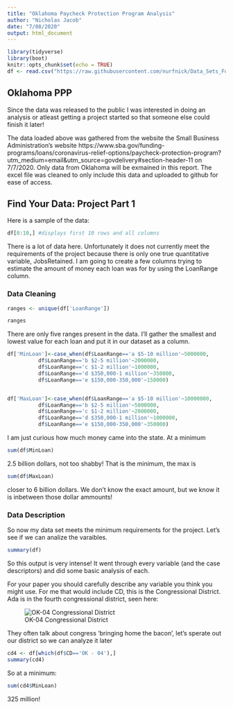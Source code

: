 ```yaml
---
title: "Oklahoma Paycheck Protection Program Analysis"
author: "Nicholas Jacob"
date: "7/08/2020"
output: html_document
---
```


```r
library(tidyverse)
library(boot)
knitr::opts_chunk$set(echo = TRUE)
df <- read.csv("https://raw.githubusercontent.com/nurfnick/Data_Sets_For_Stats/master/OklahomaPPPLoanRecipents.csv")
```

## Oklahoma PPP

Since the data was released to the public I was interested in doing an analysis or atleast getting a project started so that someone else could finish it later!

The data loaded above was gathered from the website the Small Business Administration's website https://www.sba.gov/funding-programs/loans/coronavirus-relief-options/paycheck-protection-program?utm_medium=email&utm_source=govdelivery#section-header-11 on 7/7/2020.  Only data from Oklahoma will be exmained in this report.  The excel file was cleaned to only include this data and uploaded to github for ease of access.


## Find Your Data:  Project Part 1
Here is a sample of the data:

```r
df[0:10,] #displays first 10 rows and all columns
```

There is a lot of data here.  Unfortunately it does not currently meet the requirements of the project because there is only one true quantitative variable, JobsRetained.  I am going to create a few columns trying to estimate the amount of money each loan was for by using the LoanRange column.


### Data Cleaning




```r
ranges <- unique(df['LoanRange'])

ranges

```
There are only five ranges present in the data.  I'll gather the smallest and lowest value for each loan and put it in our dataset as a column.

```r
df['MinLoan']<-case_when(df$LoanRange=='a $5-10 million'~5000000,
          df$LoanRange=='b $2-5 million'~2000000,
          df$LoanRange=='c $1-2 million'~1000000,
          df$LoanRange=='d $350,000-1 million'~350000,
          df$LoanRange=='e $150,000-350,000'~150000)


df['MaxLoan']<-case_when(df$LoanRange=='a $5-10 million'~10000000,
          df$LoanRange=='b $2-5 million'~5000000,
          df$LoanRange=='c $1-2 million'~2000000,
          df$LoanRange=='d $350,000-1 million'~1000000,
          df$LoanRange=='e $150,000-350,000'~350000)

```

I am just curious how much money came into the state.  At a minimum

```r
sum(df$MinLoan)
```
2.5 billion dollars, not too shabby!  That is the minimum, the max is 
```r
sum(df$MaxLoan)
```
closer to 6 billion dollars.  We don't know the exact amount, but we know it is inbetween those dollar ammounts!

### Data Description

So now my data set meets the minimum requirements for the project.  Let's see if we can analize the varaibles. 
```r
summary(df)
```
So this output is very intense!  It went through every variable (and the case descriptors) and did some basic analysis of each.  


For your paper you should carefully describe any variable you think you might use.  For me that would include CD, this is the Congressional District.  Ada is in the fourth congressional district, seen here:

![OK-04 Congressional District](https://upload.wikimedia.org/wikipedia/commons/thumb/8/8a/Oklahoma_US_Congressional_District_4_%28since_2013%29.tif/lossless-page1-1920px-Oklahoma_US_Congressional_District_4_%28since_2013%29.tif.png)

They often talk about congress 'bringing home the bacon', let's sperate out our district so we can analyze it later

```r
cd4 <- df[which(df$CD=='OK - 04'),]
summary(cd4)
```
So at a minimum:
```r
sum(cd4$MinLoan)
```
325 million!

<!-- ## Categorical Variables:Project Part 2 -->

<!-- I want to examine the categorical variables for my project.  Let's recreate one of the frequency tables above and see if we can get relative frequency in it. -->

<!-- ```{r} -->
<!-- options(digits=2) -->
<!-- freq <- rbind(table(df$Pos),table(df$Pos)/length(df$Pos)) -->
<!-- row.names(freq)<-c('Frequency','Relative Frequency') -->
<!-- freq -->
<!-- ``` -->
<!-- Cool!  We see about 34% of the leagues skaters are centers and there are sigificantly more Left Wingers than right.  I left my relative frequency in decimal form.  Feel free to change it to percentages in your project. -->

<!-- I am going to try to make the frequency table again using some other functions in R. -->
<!-- ```{r} -->
<!-- percent <- function(x, digits = 2, format = "f", ...) {      # Create user-defined function -->
<!--   paste0(formatC(x * 100, format = format, digits = digits, ...), "%") -->
<!-- }  -->

<!-- df %>% -->
<!--   group_by(Pos) %>% -->
<!--   summarize(Frequency = length(Pos),RelativeFrequency = percent(length(Pos)/900)) -->
<!-- ``` -->

<!-- Next let's look at a two way table. -->
<!-- ```{r} -->
<!-- table(df$Pos,df$Tm) -->
<!-- ``` -->
<!-- Not the most interesting table I have ever made but there are a few interesting aspects like Pittsburg Penguins and San Jose Sharks only had 1 left winger.  I have no idea why that might be the case, perhaps they are not "natural" left wingers but still play on that side and are therefore not counted. -->

<!-- ## Quanitative Variables:  Project Part 3 -->

<!-- I am going to examine the plus/minus of the players, I think it is one of the most acurate statistics of a player's overall effectiveness on the ice.  Below is the 5 number summary, the mean and standard deviation. -->
<!-- ```{r plus/minus} -->
<!-- summary(df$PM) -->
<!-- sd(df$PM) -->
<!-- ``` -->
<!-- Now let's generate some graphics.  A histogram will show if the data is bell shaped and a box plot will help me look for outliers -->
<!-- ```{r} -->
<!-- hist(df$PM, xlab = 'Plus/Minus', main = 'Histogram of Plus/Minus') -->
<!-- ``` -->


<!-- ```{r} -->
<!-- boxplot(df$PM, horizontal = TRUE, xlab = 'Plus/Minus', main = 'Box Plot of Plus/Minus') -->
<!-- ``` -->
<!-- Looks rather bell shaped but there are many outliers!  I want to see if I am truely normal so I will also examine the QQ Plot.  You will not need to do this in excel, it is an advanced technique that you might cover in a second semester of statistics. -->
<!-- ```{r} -->
<!-- qqnorm(df$PM) -->
<!-- ``` -->
<!-- The data almost lies on the line so I will go with approximately normal. -->

<!-- I am also curious what the St. Louis Blues data might look like. -->
<!-- ```{r} -->
<!-- hist(blues$PM, xlab ='Blues Plus/Minus', main = 'Histogram of Blues Plus/Minus') -->
<!-- ``` -->



<!-- For the side-by-side chart, I want to compare team plus/minus.  I will do this with box plots -->
<!-- ```{r} -->
<!-- boxplot(df$PM ~ df$Tm, ylab ='Plus/Minus', xlab ="Teams") -->
<!-- ``` -->
<!-- The teams have been put in alphabetical order so it is hard to tell if there is a pattern but the number of outliers here is greatly reduced. -->

<!-- ## Linear Regression -->

<!-- I like linear regression, so I will do it here even if it wasn't required anywhere for the project. -->
<!-- ```{r} -->
<!-- plot(df$PM,df$G,xlab = 'Plus/Minus', ylab = 'Goals') -->
<!-- abline(lm(df$G~df$PM)) -->
<!-- ``` -->
<!-- This plot is really boring, I want to spice it up a bit.  Let's see if I can get the teams in there too. -->
<!-- ```{r} -->
<!-- ggplot(df,aes(x = PM, y = G, color=Tm))+ -->
<!--   geom_point() -->
<!-- ``` -->
<!-- So now each team is coloured.  For giggles, let's see what happens if we do a linear regression for each team. -->
<!-- ```{r} -->
<!-- ggplot(df,aes(x = PM, y = G, color=Tm))+ -->
<!--   geom_point()+ -->
<!--   geom_smooth(method = "lm", se = FALSE) -->
<!-- ``` -->
<!-- Weirdly enough on some teams, scoring more goals will mean you have a worse plus/minus.  This seems counter intuitive but it might be a result of cutting the data up too much.  Let's also use this same package to make the side=by-side charts with colours. -->
<!-- ```{r} -->
<!-- ggplot(df,aes(x = G,y=PM, color=Tm))+ -->
<!--   geom_boxplot() + coord_flip() -->
<!-- ``` -->
<!-- I am not certain this table says much but it sure is pretty... -->

<!-- ## Hypothesis Testing:  Project Part 4 -->

<!-- I would like to check and see if the Blues had a higher plus/minus than the average.  So I am would like to establish the hypothesis test, so I state my null and alternative hypothesis as -->

<!-- $$ -->
<!-- H_0:\quad \mu_{Blues}=-1\\ -->
<!-- H_a:\quad \mu_{Blues}\neq-1. -->
<!-- $$ -->
<!-- I have picked $-1$ here as that was the mean and median for the data set. -->

<!-- I would also like to do a hypothesis test on a proportion.  Let's compare the proportion of right wingers and left wingers and see if they are different.  In statistical language, my null hypothesis is that these proportions are equal and my alternative is that they are different. -->

<!-- $$ -->
<!-- H_0:\quad p_{rw}=p_{lw}\\ -->
<!-- H_a:\quad p_{rw}\neq p_{lw}  -->
<!-- $$ -->
<!-- This is actually a fairly tricky hypothesis.  I might have made life easier for myself had I compared $p_{rw}$ to a value like 16% because that was what the proportion of left wingers was. -->

<!-- ## Bootstrapping:  Project Part 5 -->

<!-- Let's go ahead and create a bootstrap here for the Blues plus/minus -->

<!-- ```{r} -->

<!-- samp_mean <- function(x, i) { -->
<!--   mean(x[i]) -->
<!-- } -->
<!-- boot(blues$PM, samp_mean, 10000) -->
<!-- ``` -->
<!-- ```{r} -->
<!-- plot(boot(blues$PM, samp_mean, 10000)) -->
<!-- ``` -->


<!-- So we now that the mean was $\overline{x} =2.5$ and $SE=1.3$ so we will build a 95% confidence interval  -->
<!-- ```{r} -->
<!-- c(2.5-2*1.3,2.5+2*1.3) -->
<!-- ``` -->
<!-- We note that the Blues confidence interval did not contain $-1$ so we are able to reject the null hypothesis, there for we have evidence to suggest that the Blues were better than the average team (at least in plus/minus). -->

<!-- ```{r} -->
<!-- myprop<-function(x,i){ -->
<!-- sum(x[i]==TRUE)/length(x) -->
<!-- } -->

<!-- boot(df$Pos=="LW",myprop,1000) -->
<!-- ``` -->

<!-- So my 95\% confidence interval for left wingers is -->
<!-- ```{r} -->
<!-- c(0.160-2*0.012,0.160+2*0.012) -->
<!-- ``` -->
<!-- Let's do the same for right wingers -->
<!-- ```{r} -->
<!-- boot(df$Pos=="RW",myprop,1000) -->
<!-- ``` -->
<!-- ```{r} -->
<!-- c(0.140-2*0.011,0.140+2*0.011) -->
<!-- ``` -->
<!-- So we notice that both point estimates of the statistics fall within the other's 95\% confidence interval so we are going to fail to reject the null hypothesis, there is no difference between the proportion of right and left wingers.  I should note that the second bootstrap was not necessary but I wanted to try it anyway.  Also let's generate some visuals while we are doing things that are not neccessary. -->
<!-- ```{r} -->
<!-- plot(boot(df$Pos=="RW",myprop,1000)) -->
<!-- ``` -->

<!-- ## Categorical Hypothesis Test:  Project Part 6 -->

<!-- I would also like to do a hypothesis test on a proportion.  Let's compare the proportion of right wingers and left wingers and see if they are different.  In statistical language, my null hypothesis is that these proportions are equal and my alternative is that they are different. -->

<!-- $$ -->
<!-- H_0:\quad p_{rw}=p_{lw}\\ -->
<!-- H_a:\quad p_{rw}\neq p_{lw}  -->
<!-- $$ -->



<!-- Let's try this same test with the traditional methods.  I'll use the pooled proportion $\hat p=\frac{\hat{p}_1n_1+\hat{p}_2n_2}{n_1+n_2}$ -->

<!-- ```{r} -->
<!-- p = (sum(df$Pos=="LW")+sum(df$Pos=="RW"))/(2*length(df$Pos)) -->
<!-- ``` -->

<!-- So then the Standard Error will be calculated as -->
<!-- $$ -->
<!-- SE=\sqrt{\frac{\hat{p}(1-\hat{p})}{n_1}+\frac{\hat{p}(1-\hat{p})}{n_2}} -->
<!-- $$ -->

<!-- So here that is  -->

<!-- ```{r} -->
<!-- se = sqrt(2*p*(1-p)/length(df$Pos)) -->
<!-- ``` -->

<!-- So the test statistic here will be $z=\frac{(\hat{p}_1-\hat{p}_2)-0}{SE}$ -->

<!-- ```{r} -->
<!-- (sum(df$Pos=="LW")/length(df$Pos)-sum(df$Pos=="RW")/length(df$Pos))/se -->
<!-- ``` -->

<!-- We see this $z$ is between -2 and 2 so we fail to reject the null hypothesis at the 95\% confidence level. -->

<!-- ## Quantitative Hypothesis Testing:  Project Part 7 -->

<!-- Let's go ahead and compute this value using the formula -->

<!-- $$ -->
<!-- SE = \frac{s}{\sqrt{n}}. -->
<!-- $$ -->
<!-- But first I am going to need the sample standard deviation, -->
<!-- ```{r} -->
<!-- sd(blues$PM)/sqrt(length(blues$PM)) -->
<!-- ``` -->
<!-- Wow that was exactly the same as the bootstrapping!  No need to build another confidence interval instead we'll compute a $p$ value using the $t$ distribution. -->

<!-- ```{r} -->
<!-- t.test(blues$PM, mu =-1) -->
<!-- ``` -->
<!-- My $p=0.01$ so that we will be able to reject the null hypothesis as expected. -->

<!-- ## Conditional Probabilities:  Project Part 8 -->

<!-- So for the last part of the project I will compute some conditional probabilities using the two way table I created for Part 2.  Let's recreate that table for easier access. -->
<!-- ```{r} -->
<!-- table(df$Pos,df$Tm) -->
<!-- ``` -->
<!-- Then I'll ask a few questions.  Given that a player was on the Blues, what is the probability that they are a Left Winger? -->
<!-- $$ -->
<!-- P(LW|Blues)=\frac{P(LW\cap Blues)}{P(Blues)}=\frac{n(LW\cap Blues)}{n(Blues)}=\frac 5{30}=\frac16 -->
<!-- $$ -->


<!-- I did some simplifications there since both of the probabilities have the same denominator it is not necessary!   -->

<!-- Let's do the conditional probability the other way.  Given that a player was a left winger, what is the probability that they played on the blues? -->

<!-- $$ -->
<!-- P(Blues|LW)=\frac{P(Blues\cap LW)}{P(LW)}=\frac{n(Blues\cap LW)}{n(LW)}=\frac5{147} -->
<!-- $$ -->

<!-- That's it!  The project is complete!  Make sure you wrap it up saying what you learned! -->